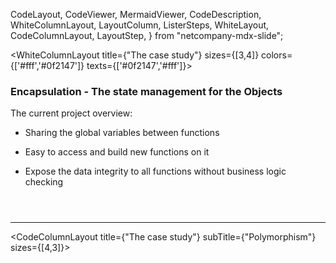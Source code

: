   CodeLayout,
  CodeViewer,
  MermaidViewer,
  CodeDescription,
  WhiteColumnLayout,
  LayoutColumn,
  ListerSteps,
  WhiteLayout,
  CodeColumnLayout,
  LayoutStep,
} from "netcompany-mdx-slide";

<WhiteColumnLayout title={"The case study"} sizes={[3,4]} colors={['#fff','#0f2147']} texts={['#0f2147','#fff']}>
<LayoutColumn>

### Encapsulation - The state management for the Objects

The current project overview:

<ListerSteps showFirstItem={true}>

- Sharing the global variables between functions

- Easy to access and build new functions on it

- Expose the data integrity to all functions without business logic checking

</ListerSteps>

</LayoutColumn>
<LayoutColumn>
<div
  style={{
    display: "flex",
    flex: 1,
    width: "100%",
    flexDirection:"column"
  }}
>
<CodeViewer>

```java 20:27 file=../src/main/java/com/netcompany/Main.java showNumbers zoomIn=1.5

```

```java 423:453 file=../src/main/java/com/netcompany/Main.java showNumbers zoomIn=1.3

```

```java 665:690 file=../src/main/java/com/netcompany/Main.java showNumbers zoomIn=1.2

```

</CodeViewer>
</div>
</LayoutColumn>
</WhiteColumnLayout>

---

<CodeColumnLayout title={"The case study"} subTitle={"Polymorphism"} sizes={[4,3]}>

  <LayoutStep>

```java 20:22,26,27 file=../src/main/java/com/netcompany/Main.java showNumbers zoomIn=1.8,30 subtitle=Main.java
```

```java 10:15 file=../src/main/java/com/netcompany/entity/BalanceSheet.java showNumbers zoomIn=2 skipRows=17:212 subtitle=BalanceSheet.java
```

  </LayoutStep>

  <LayoutStep>

```java 673[11:21],678[13:25],681[51:61],684[60:72] file=../src/main/java/com/netcompany/Main.java showNumbers zoomIn=1.3,30 subtitle=Main.java
```

```java 33:39 file=../src/main/java/com/netcompany/entity/BalanceSheet.java showNumbers zoomIn=2 skipRows=17:32,40:212 subtitle=BalanceSheet.java
```

  </LayoutStep>

  <LayoutStep>

```java 673:684 file=../src/main/java/com/netcompany/Main.java showNumbers zoomIn=1.3,30 subtitle=Main.java
```

```java 160:175 file=../src/main/java/com/netcompany/entity/BalanceSheet.java showNumbers zoomIn=1.3,20 skipRows=17:32,40:159,176:212 subtitle=BalanceSheet.java
```

  </LayoutStep>

  <LayoutStep>

```java 673:684 file=../src/main/java/com/netcompany/Main.java showNumbers zoomIn=1.3,30 subtitle=Main.java
```

```java 57:61 file=../src/main/java/com/netcompany/entity/BalanceSheet.java showNumbers zoomIn=2,30 skipRows=17:32,40:56,62:159,176:212 subtitle=BalanceSheet.java
```

  </LayoutStep>

  <LayoutStep>

```java 57:61 file=../src/main/java/com/netcompany/entity/BalanceSheet.java showNumbers zoomIn=2,30 skipRows=17:32,40:56,62:159,176:212 subtitle=BalanceSheet.java
```

```java 21,22,41,42 file=../src/main/java/com/netcompany/menu/newBalanceSheetMenu/UpdateBalancingExpectedGpaFeature.java showNumbers zoomIn=1.8,30 skipRows=12:20 subtitle=UpdateBalancingExpectedGpaFeature.java
```

  </LayoutStep>

  <LayoutStep>

```java 37:39 file=../src/main/java/com/netcompany/entity/BalanceSheet.java showNumbers zoomIn=2,30 skipRows=17:32,40:56,62:159,176:212 subtitle=BalanceSheet.java
```

```java 38 file=../src/main/java/com/netcompany/commonFeature/ShowBalanceSheetDetailFeature.java showNumbers zoomIn=1.5,30 skipRows=14:29,44:79 subtitle=ShowBalanceSheetDetailFeature.java
```

  </LayoutStep>

</CodeColumnLayout>